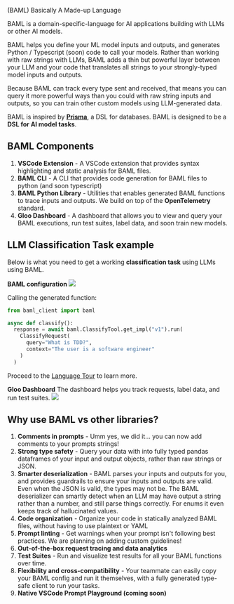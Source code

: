 
(BAML) Basically A Made-up Language

BAML is a domain-specific-language for AI applications building with LLMs or other AI models.

BAML helps you define your ML model inputs and outputs, and generates Python / Typescript (soon) code to call your models. Rather than working with raw strings with LLMs, BAML adds a thin but powerful layer between your LLM and your code that translates all strings to your strongly-typed model inputs and outputs. 

Because BAML can track every type sent and received, that means you can query it more powerful ways than you could with raw string inputs and outputs, so you can train other custom models using LLM-generated data.

BAML is inspired by **[Prisma](https://www.prisma.io/)**, a DSL for databases. BAML is designed to be a **DSL for AI model tasks**.



## BAML Components
1. **VSCode Extension** - A VSCode extension that provides syntax highlighting and static analysis for BAML files.
2. **BAML CLI** - A CLI that provides code generation for BAML files to python (and soon typescript)
3. **BAML Python Library** - Utilities that enables generated BAML functions to trace inputs and outputs. We build on top of the **OpenTelemetry** standard.
4. **Gloo Dashboard** - A dashboard that allows you to view and query your BAML executions, run test suites, label data, and soon train new models.



## LLM Classification Task example
Below is what you need to get a working **classification task** using LLMs using BAML. 

**BAML configuration**
<img src="/images/baml/full-prompt-baml.png" />

Calling the generated function:
```python
from baml_client import baml

async def classify():
  response = await baml.ClassifyTool.get_impl("v1").run(
    ClassifyRequest(
      query="What is TDD?",
      context="The user is a software engineer"
    )
  )
```

Proceed to the [Language Tour](./baml-by-example) to learn more.

**Gloo Dashboard**
The dashboard helps you track requests, label data, and run test suites.
<img src="/images/baml/dashboard-full-baml.png" />


## Why use BAML vs other libraries?
1. **Comments in prompts** - Umm yes, we did it... you can now add comments to your prompts strings!
1. **Strong type safety** - Query your data with into fully typed pandas dataframes of your input and output objects, rather than raw strings or JSON.
1. **Smarter deserialization** - BAML parses your inputs and outputs for you, and provides guardrails to ensure your inputs and outputs are valid. Even when the JSON is valid, the types may not be. The BAML deserializer can smartly detect when an LLM may have output a string rather than a number, and still parse things correctly. For enums it even keeps track of hallucinated values.
1. **Code organization** - Organize your code in statically analyzed BAML files, without having to use plaintext or YAML
1. **Prompt linting** - Get warnings when your prompt isn't following best practices. We are planning on adding custom guidelines!
1. **Out-of-the-box request tracing and data analytics**
1. **Test Suites** - Run and visualize test results for all your BAML functions over time.
1. **Flexibility and cross-compatibility** - Your teammate can easily copy your BAML config and run it themselves, with a fully generated type-safe client to run your tasks.
1. **Native VSCode Prompt Playground (coming soon)**
